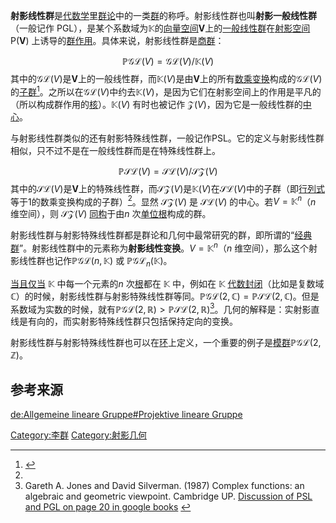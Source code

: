 {{NoteTA|G1=Math}}
{{Groups}}

'''射影线性群'''是[[代数学|代数学]]里[[群论|群论]]中的一类[[群|群]]的称呼。射影线性群也叫'''射影一般线性群'''（一般记作 PGL），是某个系数域为<math>\mathbb{K}</math>的[[向量空间|向量空间]]'''V'''上的[[一般线性群|一般线性群]]在[[射影空间|射影空间]]  P('''V''') 上诱导的[[群作用|群作用]]。具体来说，射影线性群是[[商群|商群]]：
:<math>\mathbb{P}\mathcal{GL}(V) = \mathcal{GL}(V) \bigg/ \mathbb{K}(V)</math>
其中的<math>\mathcal{GL}(V)</math>是'''V'''上的一般线性群，而<math>\mathbb{K}(V)</math>是由'''V'''上的所有[[数乘矩阵|数乘变换]]构成的<math>\mathcal{GL}(V)</math>的[[子群|子群]]<ref name="LG">{{cite book| title = Lectures on linear groups | author = Onorato Timothy O'Meara, Conference Board of the Mathematical Sciences | publisher =American Mathematical Soc.  | year =1974 | isbn =9780821816721 }}</ref>。之所以在<math>\mathcal{GL}(V)</math>中约去<math>\mathbb{K}(V)</math>，是因为它们在射影空间上的作用是平凡的（所以构成群作用的[[核_(代数)|核]]）。<math>\mathbb{K}(V)</math> 有时也被记作 <math>\mathcal{Z}(V)</math>，因为它是一般线性群的[[中心_(群论)|中心]]。

与射影线性群类似的还有射影特殊线性群，一般记作PSL。它的定义与射影线性群相似，只不过不是在一般线性群而是在特殊线性群上。
:<math>\mathbb{P}\mathcal{SL}(V) = \mathcal{SL}(V) \bigg/ \mathcal{SZ}(V)</math>
其中的<math>\mathcal{SL}(V)</math>是'''V'''上的特殊线性群，而<math>\mathcal{SZ}(V)</math>是<math>\mathbb{K}(V)</math>在<math>\mathcal{SL}(V)</math>中的子群（即[[行列式|行列式]]等于1的数乘变换构成的子群）<ref name="LG"/>。显然 <math>\mathcal{SZ}(V)</math> 是 <math>\mathcal{SL}(V)</math> 的中心。若<math>V = \mathbb{K}^n</math>（''n'' 维空间），则 <math>\mathcal{SZ}(V)</math> [[同构|同构]]于由''n'' 次[[单位根|单位根]]构成的群。

射影线性群与射影特殊线性群都是群论和几何中最常研究的群，即所谓的“[[经典群|经典群]]”。射影线性群中的元素称为'''射影线性变换'''。<math>V = \mathbb{K}^n</math>（''n'' 维空间），那么这个射影线性群也记作<math>\mathbb{P}\mathcal{GL}(n, \mathbb{K})</math> 或 <math>\mathbb{P}\mathcal{GL}_n (\mathbb{K})</math>。

[[当且仅当|当且仅当]] <math>\mathbb{K}</math> 中每一个元素的''n'' 次[[根_(数学)|根]]都在 <math>\mathbb{K}</math> 中，例如在 <math>\mathbb{K}</math> [[代数闭域|代数封闭]]（比如是复数域 <math>\mathbb{C}</math>）的时候，射影线性群与射影特殊线性群等同。<math>\mathbb{P}\mathcal{GL}(2, \mathbb{C}) = \mathbb{P}\mathcal{SL}(2, \mathbb{C}) </math>。但是系数域为实数的时候，就有<math>\mathbb{P}\mathcal{GL}(2, \mathbb{R}) > \mathbb{P}\mathcal{SL}(2, \mathbb{R}) </math><ref>Gareth A. Jones and David Silverman. (1987)  Complex functions: an algebraic and geometric viewpoint.  Cambridge UP.  [http://books.google.com/books?id=jJhWM4vAyVMC&pg=PA20&lpg=PA20&dq=psl+pgl&source=bl&ots=Pvz8p2pdOD&sig=oDH3P-vF-SZpqyl0FzUJSalZdlE&hl=en&ei=zIIASqXRHpH2MNqx2N8H&sa=X&oi=book_result&ct=result&resnum=9#PPA20,M1 Discussion of PSL and PGL on page 20 in google books] {{Wayback|url=http://books.google.com/books?id=jJhWM4vAyVMC&pg=PA20&lpg=PA20&dq=psl+pgl&source=bl&ots=Pvz8p2pdOD&sig=oDH3P-vF-SZpqyl0FzUJSalZdlE&hl=en&ei=zIIASqXRHpH2MNqx2N8H&sa=X&oi=book_result&ct=result&resnum=9#PPA20,M1 |date=20180830075150 }}</ref>。几何的解释是：实射影直线是有向的，而实射影特殊线性群只包括保持定向的变换。

射影线性群与射影特殊线性群也可以在[[环_(数学)|环]]上定义，一个重要的例子是[[模群|模群]]<math>\mathbb{P}\mathcal{GL}(2, \mathbb{Z})</math>。

==参考来源==
{{reflist}}

[[Category:李群|Category:李群]]
[[Category:射影几何|Category:射影几何]]

[[de:Allgemeine_lineare_Gruppe#Projektive_lineare_Gruppe|de:Allgemeine lineare Gruppe#Projektive lineare Gruppe]]